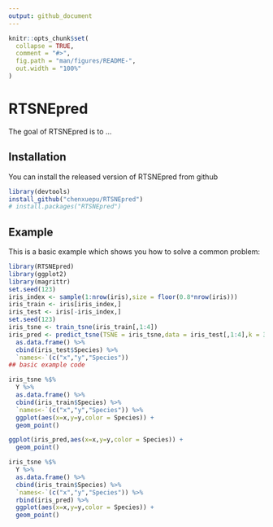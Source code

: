```yaml
---
output: github_document
---
```


<!-- README.md is generated from README.Rmd. Please edit that file -->

```r
knitr::opts_chunk$set(
  collapse = TRUE,
  comment = "#>",
  fig.path = "man/figures/README-",
  out.width = "100%"
)
```

# RTSNEpred

<!-- badges: start -->
<!-- badges: end -->

The goal of RTSNEpred is to ...

## Installation

<!-- You can install the released version of RTSNEpred from [CRAN](https://CRAN.R-project.org) with: -->
You can install the released version of RTSNEpred from github
``` r
library(devtools)
install_github("chenxuepu/RTSNEpred")
# install.packages("RTSNEpred")

```

## Example

This is a basic example which shows you how to solve a common problem:

```r
library(RTSNEpred)
library(ggplot2)
library(magrittr)
set.seed(123)
iris_index <- sample(1:nrow(iris),size = floor(0.8*nrow(iris)))
iris_train <- iris[iris_index,]
iris_test <- iris[-iris_index,]
set.seed(123)
iris_tsne <- train_tsne(iris_train[,1:4])
iris_pred <- predict_tsne(TSNE = iris_tsne,data = iris_test[,1:4],k = 3) %>%
  as.data.frame() %>%
  cbind(iris_test$Species) %>%
  `names<-`(c("x","y","Species"))
## basic example code
```


```r
iris_tsne %$%
  Y %>%
  as.data.frame() %>%
  cbind(iris_train$Species) %>%
  `names<-`(c("x","y","Species")) %>%
  ggplot(aes(x=x,y=y,color = Species)) +
  geom_point()
```

```r
ggplot(iris_pred,aes(x=x,y=y,color = Species)) +
  geom_point()
```

```r
iris_tsne %$%
  Y %>%
  as.data.frame() %>%
  cbind(iris_train$Species) %>%
  `names<-`(c("x","y","Species")) %>%
  rbind(iris_pred) %>%
  ggplot(aes(x=x,y=y,color = Species)) +
  geom_point()

```

